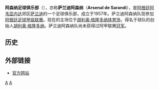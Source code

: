 {{noteTA
|G1=南美球會
|G2=足球
|T=zh-hans:阿森纳足球俱乐部; zh-hk:兵工廠足球會;
|1=zh-hans:阿森纳足球俱乐部; zh-hk:兵工廠足球會;
|2=zh-hans:萨兰迪阿森纳; zh-hk:沙蘭迪兵工廠;
}}
{{Football club infobox
| clubname   = 沙蘭迪兵工廠<br />''Arsenal de Sarandí''
| image      = 
| fullname   = Arsenal Fútbol Club
| nickname   = ''El Viaducto''、''El Arse''
| founded    = 1957年1月11日
| ground     = [[胡利奥·格隆多纳体育场|胡利奥·格隆多纳体育场]]<br>（Estadio Julio H. Grondona）
| city       = [[阿韦亚内达|阿韦亚内达]]，[[萨兰迪|萨兰迪]]
| capacity   = 18,500
| chairman   = Jorge Rico Gandolfi
| manager    = Sergio Rondina
| league     = [[阿根廷足球甲級聯賽|阿根廷足球甲級聯賽]]
| season     = 2018–19
| position   = 阿乙，第 1 位（升班）
| website    = http://www.celesteyrojo.com.ar/sitio/
 | body1=27BEF8    | pattern_b1=_arsenalsarandi2015h
 | leftarm1=27BEF8 | pattern_la1=_redborder
 | rightarm1=27BEF8 | pattern_ra1=_redborder
 | shorts1=FFFFFF   | pattern_sh1=
 | socks1=27BEF8    | pattern_so1=
 | body2=000088     | pattern_b2=_arsenalsarandi2015a
 | leftarm2=000088  | pattern_la2=_redborder
 | rightarm2=000088 | pattern_ra2=_redborder
 | shorts2=000088   | pattern_sh2=
 | socks2=000088   | pattern_so2=
 | body3=00BBFF     | pattern_b3=_arsenalsarandi2015t
 | leftarm3=00BBFF  | pattern_la3=_arsenalsarandi2015t
 | rightarm3=00BBFF | pattern_ra3=_arsenalsarandi2015t
 | shorts3=FF0000   | pattern_sh3=
 | socks3=FF0000  | pattern_so3=
}}
'''阿森纳足球俱乐部'''（{{lang-es|'''Arsenal Fútbol Club'''}}），亦称'''萨兰迪阿森纳'''（'''Arsenal de Sarandí'''），是[[阿根廷|阿根廷]][[阿韦亚内达|阿韦亚内达]]郊区[[萨兰迪|萨兰迪]]的一个足球俱乐部，成立于1957年。萨兰迪阿森纳队现参加[[阿根廷足球甲级联赛|阿根廷足球甲级联赛]]。现在的主场位于[[胡利奥·格隆多纳体育场|胡利奥·格隆多纳体育场]]，得名于球队的创始人[[胡利奥·格隆多纳|胡利奥·格隆多纳]]。萨兰迪阿森纳队尚未获得过阿甲联赛[[冠军|冠军]]。

== 历史 ==

== 外部链接 ==
* {{es icon}} [http://www.celesteyrojo.com.ar/ 官方网站]

{{阿根廷足球甲级联赛}}

[[Category:阿根廷足球會|A]]
[[Category:1957年建立的足球俱樂部|A]]